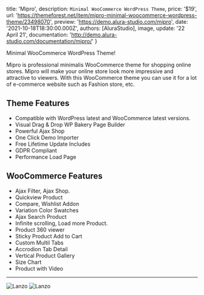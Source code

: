 
  title: 'Mipro',
  description: `Minimal WooCommerce WordPress Theme`,
  price: '$19',
  url: 'https://themeforest.net/item/mipro-minimal-woocommerce-wordpress-theme/23498070',
  preview: 'https://demo.alura-studio.com/mipro',
  date: '2021-10-18T18:30:00.000Z',
  authors: [AluraStudio],
  image,
  update: '22 April 21',
  documentation: 'http://demo.alura-studio.com/documentation/mipro/'
}

Minimal WooCommerce WordPress Theme!

<!--more-->

Mipro is professional minimalis WooCommerce theme for shopping online stores. Mipro will make your online store look more impressive and attractive to viewers. With this WooCommerce theme you can use it for a lot of e-commerce website such as Fashion store, etc.

<h2 id="theme-features">Theme Features</h2>

- Compatible with WordPress latest and WooCommerce latest versions.
- Visual Drag & Drop WP Bakery Page Builder
- Powerful Ajax Shop
- One Click Demo Importer
- Free Lifetime Update Includes
- GDPR Compliant
- Performance Load Page

<h2 id="woocommerce-features">WooCommerce Features</h2>

- Ajax Filter, Ajax Shop.
- Quickview Product
- Compare, Wishlist Addon
- Variation Color Swatches
- Ajax Search Product
- Infinite scrolling, Load more Product.
- Product 360 viewer
- Sticky Product Add to Cart
- Custom Multil Tabs
- Accrodion Tab Detail
- Vertical Product Gallery
- Size Chart
- Product with Video

---

<img src={screen1} alt="Lanzo" />
<img src={screen2} alt="Lanzo" />

